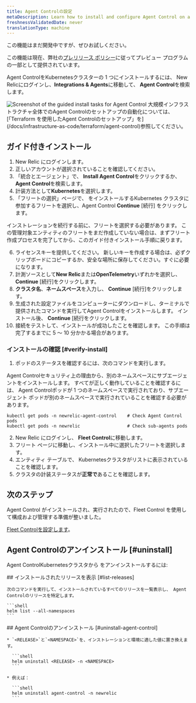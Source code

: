 ```yaml
---
title: Agent Controlの設定
metaDescription: Learn how to install and configure Agent Control on a Kubernetes cluster.
freshnessValidatedDate: never
translationType: machine
---
```


<Callout title="プレビュー">
  この機能はまだ開発中ですが、ぜひお試しください。

  この機能は現在、弊社の[プレリリース ポリシー](/docs/licenses/license-information/referenced-policies/new-relic-pre-release-policy)に従ってプレビュー プログラムの一部として提供されています。
</Callout>

Agent ControlをKubernetesクラスターの 1 つにインストールするには、 New Relicにログインし、**Integrations &amp; Agents**に移動して、 **Agent Control**を検索します。

<img title="Agent Control guided install" alt="Screenshot of the guided install tasks for Agent Control" src="/images/agent-control-guided-install.webp" />

<Callout title="ヒント">
  大規模インフラストラクチャ全体でのAgent Controlのセットアップの自動化については、 [「Terraform を使用したAgent Controlのセットアップ」を](/docs/infrastructure-as-code/terraform/agent-control)参照してください。
</Callout>

## ガイド付きインストール

1. New Relic にログインします。
2. 正しいアカウントが選択されていることを確認してください。
3. 「統合とエージェント」で、 **Install Agent Control**をクリックするか、 **Agent Control**を検索します。
4. 計装方法として**Kubernetes**を選択します。
5. 「フリートの選択」ページで、 をインストールするKubernetes クラスタに参加するフリートを選択し、Agent Control **Continue** \[続行] をクリックします。

<Callout title="ヒント">
  インストレーションを続行する前に、フリートを選択する必要があります。 この管理対象エンティティのフリートをまだ作成していない場合は、まずフリート作成プロセスを完了してから、このガイド付きインストール手順に戻ります。
</Callout>

6. ライセンスキーを提供してください。 新しいキーを作成する場合は、必ずクリップボードにコピーするか、安全な場所に保存してください。すぐに必要になります。
7. 計測ソースとして**New Relic**または**OpenTelemetry**いずれかを選択し、 **Continue** \[続行]をクリックします。
8. **クラスタ名**、**ネームスペース**を入力し、 **Continue** \[続行]をクリックします。
9. 生成された設定ファイルをコンピューターにダウンロードし、ターミナルで提供されたコマンドを実行してAgent Controlをインストールします。 インストール後、 **Continue** \[続行をクリックします。
10. 接続をテストして、インストールが成功したことを確認します。 この手順は完了するまでに 5 ～ 10 分かかる場合があります。

### インストールの確認 [#verify-install]

1. ポッドのステータスを確認するには、次のコマンドを実行します。

Agent Controlセキュリティ上の理由から、別のネームスペースにサブエージェントをインストールします。 すべてが正しく動作していることを確認するには、 Agent Controlポッドが 1 つのネームスペースで実行されており、サブエージェント ポッドが別のネームスペースで実行されていることを確認する必要があります。

```shell
kubectl get pods -n newrelic-agent-control    # Check Agent Control pods
kubectl get pods -n newrelic                  # Check sub-agents pods
```

2. New Relic にログインし、 **Fleet Control**に移動します。
3. フリート ページに移動し、インストール中に選択したフリートを選択します。
4. エンティティ テーブルで、 Kubernetesクラスタがリストに表示されていることを確認します。
5. クラスタの計装ステータスが**正常で**あることを確認します。

## 次のステップ

Agent Control がインストールされ、実行されたので、Fleet Control を使用して構成および管理する準備が整いました。

[Fleet Controlを設定します](/docs/new-relic-control/fleet-control/overview)。

## Agent Controlのアンインストール [#uninstall]

Agent ControlKubernetesクラスタから をアンインストールするには:

<Steps>
  <Step>
    ## インストールされたリリースを表示 [#list-releases]

    次のコマンドを実行して、インストールされているすべてのリリースを一覧表示し、 Agent Controlのリリースを特定します。

    ```shell
    helm list --all-namespaces
    ```
  </Step>

  <Step>
    ## Agent Controlのアンインストール [#uninstall-agent-control]

    * `<RELEASE>`と`<NAMESPACE>`を、インストレーションと環境に適した値に置き換えます。

      ```shell
      helm uninstall <RELEASE> -n <NAMESPACE>
      ```

    * 例えば：

      ```shell
      helm uninstall agent-control -n newrelic
      ```
  </Step>
</Steps>